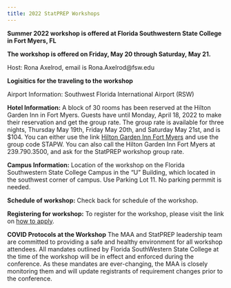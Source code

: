 ```yaml
---
title: 2022 StatPREP Workshops
---
```


**Summer 2022 workshop is offered at Florida Southwestern State College in Fort Myers, FL**

**The workshop is offered on Friday, May 20 through Saturday, May 21.**

Host: Rona Axelrod, email is Rona.Axelrod@fsw.edu

**Logisitics for the traveling to the workshop**

Airport Information: Southwest Florida International Airport (RSW)

**Hotel Information:** A block of 30 rooms has been reserved at the Hilton Garden Inn in Fort Myers. Guests have until Monday, April 18, 2022 to make their reservation and get the group rate. The group rate is available for three nights, Thursday May 19th, Friday May 20th, and Saturday May 21st, and is \$104. You can either use the link [Hilton Garden Inn Fort Myers](www.fortmyers.stayhgi.com) and use the group code STAPW. You can also call the Hilton Garden Inn Fort Myers at 239.790.3500, and ask for the StatPREP workshop group rate.

**Campus Information:** Location of the workshop on the Florida Southwestern State College Campus in the “U” Building, which located in the southwest corner of campus.  Use Parking Lot 11. No parking permmit is needed.

**Schedule of workshop:** Check back for schedule of the workshop.

**Registering for workshop:** To register for the workshop, please visit the link on [how to apply](https://maa.org/statprep#Apply).

**COVID Protocols at the Workshop**
The MAA and StatPREP leadership team are committed to providing a safe and healthy environment for all workshop attendees. All mandates outlined by Florida SouthWestern State College at the time of the workshop will be in effect and enforced during the conference. As these mandates are ever-changing, the MAA is closely monitoring them and will update registrants of requirement changes prior to the conference.


